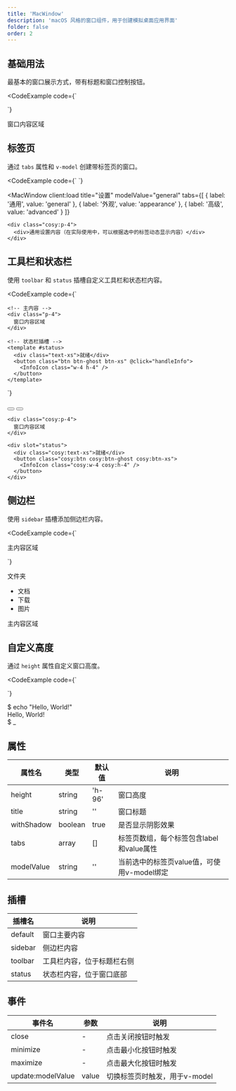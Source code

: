```yaml
---
title: 'MacWindow'
description: 'macOS 风格的窗口组件，用于创建模拟桌面应用界面'
folder: false
order: 2
---
```



## 基础用法

最基本的窗口展示方式，带有标题和窗口控制按钮。

<CodeExample
  code={`<template>
  <MacWindow title="代码编辑器">
    <div class="p-4">
      窗口内容区域
    </div>
  </MacWindow>
</template>

<script setup>
</script>`}
>
  <MacWindow title="代码编辑器">
    <div class="cosy:p-4">
      窗口内容区域
    </div>
  </MacWindow>
</CodeExample>

## 标签页

通过 `tabs` 属性和 `v-model` 创建带标签页的窗口。

<CodeExample
  code={`<template>
  <MacWindow
    title="设置"
    v-model="activeTab"
    :tabs="[
      { label: '通用', value: 'general' },
      { label: '外观', value: 'appearance' },
      { label: '高级', value: 'advanced' }
    ]"
  >
    <div class="p-4">
      <div v-if="activeTab === 'general'">通用设置内容</div>
      <div v-if="activeTab === 'appearance'">外观设置内容</div>
      <div v-if="activeTab === 'advanced'">高级设置内容</div>
    </div>
  </MacWindow>
</template>

<script setup>

const activeTab = ref('general');
</script>`}
>
  <MacWindow
  client:load
    title="设置"
    modelValue="general"
    tabs={[
      { label: '通用', value: 'general' },
      { label: '外观', value: 'appearance' },
      { label: '高级', value: 'advanced' }
    ]}
  >
    <div class="cosy:p-4">
      <div>通用设置内容（在实际使用中，可以根据选中的标签动态显示内容）</div>
    </div>
  </MacWindow>
</CodeExample>

## 工具栏和状态栏

使用 `toolbar` 和 `status` 插槽自定义工具栏和状态栏内容。

<CodeExample
  code={`<template>
  <MacWindow title="文件浏览器">
    <!-- 工具栏插槽 -->
    <template #toolbar>
      <button class="btn btn-ghost btn-sm" @click="handleSearch">
        <SearchIcon class="w-4 h-4" />
      </button>
      <button class="btn btn-ghost btn-sm" @click="handleSettings">
        <SettingsIcon class="w-4 h-4" />
      </button>
    </template>
    
    <!-- 主内容 -->
    <div class="p-4">
      窗口内容区域
    </div>
    
    <!-- 状态栏插槽 -->
    <template #status>
      <div class="text-xs">就绪</div>
      <button class="btn btn-ghost btn-xs" @click="handleInfo">
        <InfoIcon class="w-4 h-4" />
      </button>
    </template>
  </MacWindow>
</template>

<script setup>

const handleSearch = () => {
  console.log('搜索');
};

const handleSettings = () => {
  console.log('设置');
};

const handleInfo = () => {
  console.log('信息');
};
</script>`}
>
  <MacWindow title="文件浏览器">
    <div slot="toolbar">
      <button class="cosy:btn cosy:btn-ghost cosy:btn-sm">
        <SearchIcon class="cosy:w-4 cosy:h-4" />
      </button>
      <button class="cosy:btn cosy:btn-ghost cosy:btn-sm">
        <SettingsIcon class="cosy:w-4 cosy:h-4" />
      </button>
    </div>
    
    <div class="cosy:p-4">
      窗口内容区域
    </div>
    
    <div slot="status">
      <div class="cosy:text-xs">就绪</div>
      <button class="cosy:btn cosy:btn-ghost cosy:btn-xs">
        <InfoIcon class="cosy:w-4 cosy:h-4" />
      </button>
    </div>
  </MacWindow>
</CodeExample>

## 侧边栏

使用 `sidebar` 插槽添加侧边栏内容。

<CodeExample
  code={`<template>
  <MacWindow title="文件浏览器">
    <template #sidebar>
      <div class="w-48 border-r border-base-300 p-2">
        <div class="font-medium mb-2">文件夹</div>
        <ul>
          <li class="py-1 px-2 hover:bg-base-200 rounded cursor-pointer">文档</li>
          <li class="py-1 px-2 hover:bg-base-200 rounded cursor-pointer">下载</li>
          <li class="py-1 px-2 hover:bg-base-200 rounded cursor-pointer">图片</li>
        </ul>
      </div>
    </template>
    <div class="p-4">
      主内容区域
    </div>
  </MacWindow>
</template>

<script setup>
</script>`}
>
  <MacWindow title="文件浏览器">
    <div slot="sidebar" class="cosy:w-48 cosy:border-r cosy:border-base-300 cosy:p-2">
      <div class="cosy:font-medium cosy:mb-2">文件夹</div>
      <ul>
        <li class="cosy:py-1 cosy:px-2 hover:cosy:bg-base-200 cosy:rounded cosy:cursor-pointer">文档</li>
        <li class="cosy:py-1 cosy:px-2 hover:cosy:bg-base-200 cosy:rounded cosy:cursor-pointer">下载</li>
        <li class="cosy:py-1 cosy:px-2 hover:cosy:bg-base-200 cosy:rounded cosy:cursor-pointer">图片</li>
      </ul>
    </div>
    <div class="cosy:p-4">
      主内容区域
    </div>
  </MacWindow>
</CodeExample>

## 自定义高度

通过 `height` 属性自定义窗口高度。

<CodeExample
  code={`<template>
  <MacWindow title="终端" height="h-64">
    <div class="p-4 bg-gray-900 text-green-400 font-mono">
      $ echo "Hello, World!"<br/>
      Hello, World!<br/>
      $ _
    </div>
  </MacWindow>
</template>

<script setup>
</script>`}
>
  <MacWindow title="终端" height="cosy:h-64">
    <div class="cosy:p-4 cosy:bg-gray-900 cosy:text-green-400 cosy:font-mono">
      $ echo "Hello, World!"<br/>
      Hello, World!<br/>
      $ _
    </div>
  </MacWindow>
</CodeExample>

## 属性

| 属性名 | 类型 | 默认值 | 说明 |
| --- | --- | --- | --- |
| height | string | 'h-96' | 窗口高度 |
| title | string | '' | 窗口标题 |
| withShadow | boolean | true | 是否显示阴影效果 |
| tabs | array | [] | 标签页数组，每个标签包含label和value属性 |
| modelValue | string | '' | 当前选中的标签页value值，可使用v-model绑定 |

## 插槽

| 插槽名 | 说明 |
| --- | --- |
| default | 窗口主要内容 |
| sidebar | 侧边栏内容 |
| toolbar | 工具栏内容，位于标题栏右侧 |
| status | 状态栏内容，位于窗口底部 |

## 事件

| 事件名 | 参数 | 说明 |
| --- | --- | --- |
| close | - | 点击关闭按钮时触发 |
| minimize | - | 点击最小化按钮时触发 |
| maximize | - | 点击最大化按钮时触发 |
| update:modelValue | value | 切换标签页时触发，用于v-model |
